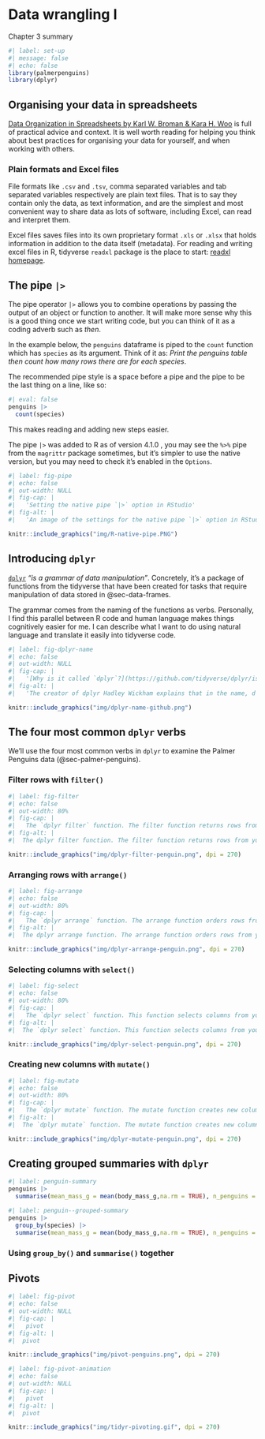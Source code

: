 # Data wrangling I {#sec-data-wrangling-i}

::: {#chapter-03-summary .callout-important .unnumbered title="Summary" appearance="simple" icon="false"}
Chapter 3 summary
:::

```r
#| label: set-up
#| message: false
#| echo: false
library(palmerpenguins)
library(dplyr)
```

## Organising your data in spreadsheets {#sec-spreadsheets}

[Data Organization in Spreadsheets by Karl W. Broman & Kara H. Woo](https://www.tandfonline.com/doi/full/10.1080/00031305.2017.1375989) is full of practical advice and context. It is well worth reading for helping you think about best practices for organising your data for yourself, and when working with others.

### Plain formats and Excel files

File formats like `.csv` and `.tsv`, comma separated variables and tab separated variables respectively are plain text files. That is to say they contain only the data, as text information, and are the simplest and most convenient way to share data as lots of software, including Excel, can read and interpret them.

Excel files saves files into its own proprietary format `.xls` or `.xlsx` that holds information in addition to the data itself (metadata). For reading and writing excel files in R, tidyverse `readxl` package is the place to start: [readxl homepage](https://readxl.tidyverse.org/).

## The pipe `|>` {#sec-the-pipe}

The pipe operator `|>` allows you to combine operations by passing the output of an object or function to another. It will make more sense why this is a good thing once we start writing code, but you can think of it as a coding adverb such as *then*.

In the example below, the `penguins` dataframe is piped to the `count` function which has `species` as its argument. Think of it as: *Print the penguins table then count how many rows there are for each species*.

::: {.callout-tip .unnumbered title="Pipe style" appearance="simple" icon="true"}
The recommended pipe style is a space before a pipe and the pipe to be the last thing on a line, like so:

```r
#| eval: false
penguins |> 
  count(species)
```

This makes reading and adding new steps easier.
:::

The pipe `|>` was added to R as of version 4.1.0 , you may see the `%>%` pipe from the `magrittr` package sometimes, but it's simpler to use the native version, but you may need to check it's enabled in the `Options`.

```r
#| label: fig-pipe
#| echo: false
#| out-width: NULL
#| fig-cap: |
#|   'Setting the native pipe `|>` option in RStudio'
#| fig-alt: |
#|   'An image of the settings for the native pipe `|>` option in RStudio.'

knitr::include_graphics("img/R-native-pipe.PNG")
```

## Introducing `dplyr` {#sec-introducing-dplyr}

[`dplyr`](https://dplyr.tidyverse.org/) *"is a grammar of data manipulation"*. Concretely, it's a package of functions from the tidyverse that have been created for tasks that require manipulation of data stored in @sec-data-frames.

The grammar comes from the naming of the functions as verbs. Personally, I find this parallel between R code and human language makes things cognitively easier for me. I can describe what I want to do using natural language and translate it easily into tidyverse code.

```r
#| label: fig-dplyr-name
#| echo: false
#| out-width: NULL
#| fig-cap: |
#|   '[Why is it called `dplyr`?](https://github.com/tidyverse/dplyr/issues/1857)'
#| fig-alt: |
#|   'The creator of dplyr Hadley Wickham explains that in the name, d is for dataframes and plyr is to evoke the tool pliers.'

knitr::include_graphics("img/dplyr-name-github.png")
```

## The four most common `dplyr` verbs

We'll use the four most common verbs in `dplyr` to examine the Palmer Penguins data (@sec-palmer-penguins).

### Filter rows with `filter()`

```r
#| label: fig-filter 
#| echo: false
#| out-width: 80%
#| fig-cap: |
#|   The `dplyr filter` function. The filter function returns rows from your data frame that satisfy your filter expression as `TRUE`. Here it will return all Palmer Penguins with a bill longer or equal to 50 mm. Here it shows how filter will return all Palmer Penguins with a bill longer or equal to 50 mm. The function can either be used by providing the `penguins` data.frame as the first argument to the function or by passing the `penguins` data.frame via a pipe.
#| fig-alt: |
#|  The dplyr filter function. The filter function returns rows from your data frame that satisfy your filter expression as `TRUE`. Here it shows how filter will return all Palmer Penguins with a bill longer or equal to 50 mm, either by using `penguins` dataframe as the first argument to the function or by passing the `penguins` dataframe via a pipe.

knitr::include_graphics("img/dplyr-filter-penguin.png", dpi = 270)
```

### Arranging rows with `arrange()`

```r
#| label: fig-arrange 
#| echo: false
#| out-width: 80%
#| fig-cap: |
#|   The `dplyr arrange` function. The arrange function orders rows from your data frame according to column variables. Here it will order the Palmer Penguins data.frame according to their flipper length. The function can either be used by providing the `penguins` data.frame as the first argument to the function or by passing the `penguins` data.frame via a pipe.
#| fig-alt: |
#|  The dplyr arrange function. The arrange function orders rows from your data frame according to column variables. Here it will order the Palmer Penguins data.frame according to their flipper length. The function can either be used by providing the `penguins` dataframe as the first argument to the function or by passing the `penguins` dataframe via a pipe.

knitr::include_graphics("img/dplyr-arrange-penguin.png", dpi = 270)
```

### Selecting columns with `select()`

```r
#| label: fig-select 
#| echo: false
#| out-width: 80%
#| fig-cap: |
#|   The `dplyr select` function. This function selects columns from your data frame. Here it will select the island and year columns from Palmer Penguins data.frame. The function can either be used by providing the `penguins` data.frame as the first argument to the function or by passing the `penguins` data.frame via a pipe.
#| fig-alt: |
#|  The `dplyr select` function. This function selects columns from your data frame. Here it will select the island and year columns from Palmer Penguins data.frame. The function can either be used by providing the `penguins` data.frame as the first argument to the function or by passing the `penguins` data.frame via a pipe.

knitr::include_graphics("img/dplyr-select-penguin.png", dpi = 270)
```

### Creating new columns with `mutate()`

```r
#| label: fig-mutate
#| echo: false
#| out-width: 80%
#| fig-cap: |
#|   The `dplyr mutate` function. The mutate function creates new column variables in your data frame. Here mutate creates a new variable called `body_mass_kg` in the Palmer Penguins data.frame by dividing the values in the `body_mass_g` column by 1000 and storing the answer in new variable `body_mass_kg`. The function can either be used by providing the `penguins` data.frame as the first argument to the function or by passing the `penguins` data.frame via a pipe.
#| fig-alt: |
#|  The `dplyr mutate` function. The mutate function creates new column variables in your data frame. Here mutate creates a new variable called `body_mass_kg` in the Palmer Penguins data.frame by dividing the values in the `body_mass_g` column by 1000 and storing the answer in new variable `body_mass_kg`. The function can either be used by providing the `penguins` data.frame as the first argument to the function or by passing the `penguins` data.frame via a pipe.

knitr::include_graphics("img/dplyr-mutate-penguin.png", dpi = 270)
```

## Creating grouped summaries with `dplyr`

```r
#| label: penguin-summary
penguins |> 
  summarise(mean_mass_g = mean(body_mass_g,na.rm = TRUE), n_penguins = n())
```

```r
#| label: penguin--grouped-summary
penguins |> 
  group_by(species) |> 
  summarise(mean_mass_g = mean(body_mass_g,na.rm = TRUE), n_penguins = n())
```

### Using `group_by()` and `summarise()` together

## Pivots

```r
#| label: fig-pivot 
#| echo: false
#| out-width: NULL
#| fig-cap: |
#|   pivot
#| fig-alt: |
#|  pivot

knitr::include_graphics("img/pivot-penguins.png", dpi = 270)
```

```r
#| label: fig-pivot-animation 
#| echo: false
#| out-width: NULL
#| fig-cap: |
#|   pivot
#| fig-alt: |
#|  pivot

knitr::include_graphics("img/tidyr-pivoting.gif", dpi = 270)
```
